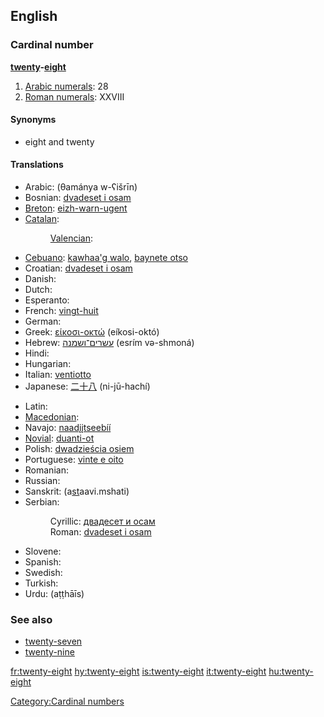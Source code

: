 ==English==

===Cardinal number===
'''[[twenty]]-[[eight]]'''

# [[w:Arabic numerals|Arabic numerals]]: 28
# [[w:Roman numerals|Roman numerals]]: XXVIII

====Synonyms====
* eight and twenty

====Translations====
{{trans-top|number}}
* Arabic: {{Arab|[[ثمانية وعشرين]]}} (θamánya w-ʕišrīn)
* Bosnian: [[dvadeset i osam]]
* [[Breton]]: [[eizh-warn-ugent]]
* [[Catalan]]: {{t+|ca|vint-i-vuit}}
*: [[Valencian]]: {{t+|ca|vint-i-huit}}
* [[Cebuano]]: [[kawhaa'g walo]], [[baynete otso]]
* Croatian: [[dvadeset i osam]]
* Danish: {{t-|da|otteogtyve}}
* Dutch: {{t-|nl|achtentwintig}}
* Esperanto: {{t|eo|dudek ok|xs=Esperanto}}
* French: [[vingt-huit]] {{m}}
* German: {{t-|de|achtundzwanzig}}
* Greek: [[είκοσι-οκτώ]] (eíkosi-októ)
* Hebrew: [[עשרים־ושמנה]] (esrím və-shmoná)
* Hindi: {{t+|hi|अट्ठाईस|tr=aṭṭhāīs|xs=Hindi}}
* Hungarian: {{t+|hu|huszonnyolc}}
* Italian: [[ventiotto]]
* Japanese: [[二十八]] (ni-jū-hachí)
{{trans-mid}}
* Latin: {{t-|la|duodetriginta}}
* [[Macedonian]]: {{t|mk|дваесет и осум|tr=dváeset i ósum}}
* Navajo: [[naadįįtseebíí]]
* [[Novial]]: [[duanti-ot]]
* Polish: [[dwadzieścia osiem]]
* Portuguese: [[vinte e oito]] {{m}}
* Romanian: {{t-|ro|douăzeci şi opt}}
* Russian: {{t-|ru|двадцать восемь|tr=dvádtsat’ vósem’}}
* Sanskrit: (a<u>st</u>aavi.mshati)
* Serbian:
*: Cyrillic: [[двадесет и осам]]
*: Roman: [[dvadeset i osam]]
* Slovene: {{t|sl|osemindvajset}}
* Spanish: {{t+|es|veintiocho}}
* Swedish: {{t-|sv|tjugoåtta}}
* Turkish: {{t-|tr|yirmi sekiz}}
* Urdu: {{ur-Arab|[[اٹھائیس]]}} (aṭṭhāīs)
{{trans-bottom}}

===See also===
* [[twenty-seven]]
* [[twenty-nine]]

[[Category:Cardinal numbers]]

[[fr:twenty-eight]]
[[hy:twenty-eight]]
[[is:twenty-eight]]
[[it:twenty-eight]]
[[hu:twenty-eight]]